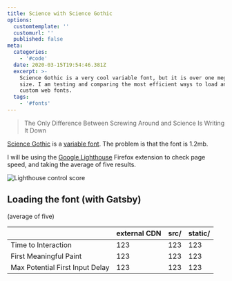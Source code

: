 ```yaml
---
title: Science with Science Gothic
options:
  customtemplate: ''
  customurl: ''
  published: false
meta:
  categories:
    - '#code'
  date: 2020-03-15T19:54:46.381Z
  excerpt: >-
    Science Gothic is a very cool variable font, but it is over one megabyte in
    size. I am testing and comparing the most efficient ways to load and style
    custom web fonts.
  tags:
    - '#fonts'
---
```

> The Only Difference Between Screwing Around and Science Is Writing It Down

[Science Gothic](https://github.com/tphinney/science-gothic) is a [variable font](https://developer.mozilla.org/en-US/docs/Web/CSS/CSS_Fonts/Variable_Fonts_Guide). The problem is that the font is 1.2mb.

I will be using the [Google Lighthouse](https://developers.google.com/web/tools/lighthouse) Firefox extension to check page speed, and taking the average of five results.

<img src="/images/uploads/font-load-test-control.png" alt="Lighthouse control score" data-caption="Page with default fonts, Science Gothic not loaded." data-align="full" data-small="false" />

## Loading the font (with Gatsby)

(average of five)

|                                 | external CDN | src/ | static/ |
| ------------------------------- | ------------ | ---- | ------- |
| Time to Interaction             | 123          | 123  | 123     |
| First Meaningful Paint          | 123          | 123  | 123     |
| Max Potential First Input Delay | 123          | 123  | 123     |
